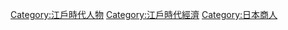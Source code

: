 [[Category:江戶時代人物|Category:江戶時代人物]]
[[Category:江戶時代經濟|Category:江戶時代經濟]]
[[Category:日本商人|Category:日本商人]]